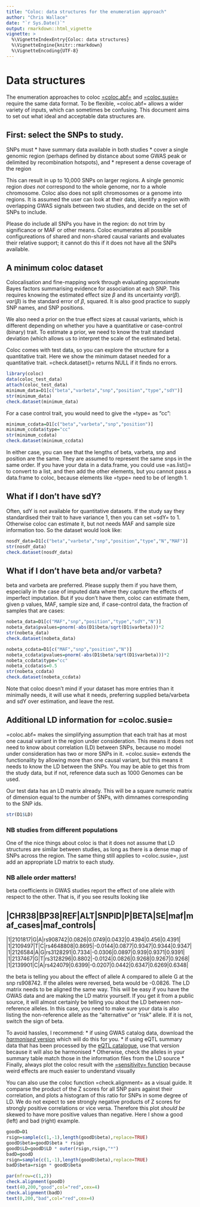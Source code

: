 ```yaml
---
title: "Coloc: data structures for the enumeration approach"
author: "Chris Wallace"
date: "`r Sys.Date()`"
output: rmarkdown::html_vignette
vignette: >
  %\VignetteIndexEntry{Coloc: data structures}
  %\VignetteEngine{knitr::rmarkdown}
  %\VignetteEncoding{UTF-8}
---
```


# Data structures

  The enumeration approaches to coloc [=coloc.abf=](a03_enumeration.Rmd) and [=coloc.susie=](./a06_susie.html) require the same data format.  To be flexible, =coloc.abf= allows a wider variety of inputs, which can sometimes be confusing.  This document aims to set out what ideal and acceptable data structures are.
  
## First: select the SNPs to study.

SNPs must
* have summary data available in both studies
* cover a single genomic region (perhaps defined by distance about some GWAS peak or delimited by recombination hotspots), and 
* represent a dense coverage of the region

This can result in up to 10,000 SNPs on larger regions.  A single genomic region *does not* correspond to the whole genome, nor to a whole chromosome.  Coloc also does not split chromosomes or a genome into regions.  It is assumed the user can look at their data, identify a region with overlapping GWAS signals between two studies, and decide on the set of SNPs to include.

Please do include all SNPs you have in the region: do not trim by significance or MAF or other means.  Coloc enumerates all possible configureations of shared and non-shared causal variants and evaluates their relative support; it cannot do this if it does not have all the SNPs available.
  
## A minimum coloc dataset

Colocalisation and fine-mapping work through evaluating approximate Bayes factors summarising evidence for association at each SNP.  This requires knowing the estimated effect size $\beta$ and its uncertainty $var(\beta)$.  $var(\beta)$ is the standard error of $\beta$, squared.  It is also good practice to supply SNP names, and SNP positions.

We also need a prior on the true effect sizes at causal variants, which is different depending on whether you have a quantitative or case-control (binary) trait.  To estimate a prior, we need to know the trait standard deviation (which allows us to interpret the scale of the estimated beta).

Coloc comes with test data, so you can explore the structure for a quantitative trait.  Here we show the minimum dataset needed for a quantitative trait. =check.dataset()= returns NULL if it finds no errors.
```r
library(coloc)
data(coloc_test_data)
attach(coloc_test_data)
minimum_data=D1[c("beta","varbeta","snp","position","type","sdY")]
str(minimum_data)
check.dataset(minimum_data)
```

For a case control trait, you would need to give the =type= as "cc":
```r
minimum_ccdata=D1[c("beta","varbeta","snp","position")]
minimum_ccdata$type="cc"
str(minimum_ccdata)
check.dataset(minimum_ccdata)
```

In either case, you can see that the lengths of beta, varbeta, snp and position are the same.  They are assumed to represent the same snps in the same order. If you have your data in a data.frame, you could use =as.list()= to convert to a list, and then add the other elements, but you cannot pass a data.frame to coloc, because elements like =type= need to be of length 1.

## What if I don't have sdY?

Often, sdY is not available for quantitative datasets.  If the study say they standardised their trait to have variance 1, then you can set =sdY= to 1.  Otherwise coloc can estimate it, but not needs MAF and sample size information too.  So the dataset would look like:
```r
nosdY_data=D1[c("beta","varbeta","snp","position","type","N","MAF")]
str(nosdY_data)
check.dataset(nosdY_data)
```

## What if I don't have beta and/or varbeta?

beta and varbeta are preferred.  Please supply them if you have them, especially in the case of imputed data where they capture the effects of imperfect imputation.  But if you don't have them, coloc can estimate them, given p values, MAF, sample size and, if case-control data, the fraction of samples that are cases:

```r
nobeta_data=D1[c("MAF","snp","position","type","sdY","N")]
nobeta_data$pvalues=pnorm(-abs(D1$beta/sqrt(D1$varbeta)))*2
str(nobeta_data)
check.dataset(nobeta_data)

nobeta_ccdata=D1[c("MAF","snp","position","N")]
nobeta_ccdata$pvalues=pnorm(-abs(D1$beta/sqrt(D1$varbeta)))*2
nobeta_ccdata$type="cc"
nobeta_ccdata$s=0.5
str(nobeta_ccdata)
check.dataset(nobeta_ccdata)
```

Note that coloc doesn't mind if your dataset has more entries than it minimally needs, it will use what it needs, preferring supplied beta/varbeta and sdY over estimation, and leave the rest.

## Additional LD information for =coloc.susie=

=coloc.abf= makes the simplifying assumption that each trait has at most one causal variant in the region under consideration.  This means it does not need to know about correlation (LD) between SNPs, because no model under consideration has two or more SNPs in it.  =coloc.susie= extends the functionality by allowing more than one causal variant, but this means it needs to know the LD between the SNPs.  You may be able to get this from the study data, but if not, reference data such as 1000 Genomes can be used.

Our test data has an LD matrix already.  This will be a square numeric matrix of dimension equal to the number of SNPs, with dimnames corresponding to the SNP ids. 

```r
str(D1$LD)
```

### NB studies from different populations
One of the nice things about coloc is that it does not assume that LD structures are similar between studies, as long as there is a dense map of SNPs across the region.  The same thing still applies to =coloc.susie=, just add an appropriate LD matrix to each study.

### NB allele order matters!

beta coefficients in GWAS studies report the effect of one allele with respect to the other. That is, if you see results looking like

|CHR38|BP38|REF|ALT|SNPID|P|BETA|SE|maf|maf_cases|maf_controls|
-------------------------------------------------------------------------
|1|2101817|G|A|rs908742|0.0826|0.0749|0.0432|0.4394|0.456|0.4391|
|1|2109497|T|C|rs4648808|0.8695|-0.0144|0.0877|0.9347|0.9344|0.9347|
|1|2126584|A|G|rs3128291|0.7334|-0.0306|0.0897|0.939|0.9371|0.9391|
|1|2137467|G|T|rs3128296|0.8802|-0.0124|0.0826|0.9268|0.9267|0.9268|
|1|2139901|C|A|rs424079|0.6399|-0.0207|0.0442|0.6347|0.6269|0.6348|

the beta is telling you about the effect of allele A compared to allele G at the snp rs908742.  If the alleles were reversed, beta would be -0.0826.  The LD matrix needs to be aligned the same way.  This will be easy if you have the GWAS data and are making the LD matrix yourself.  If you get it from a public source, it will almost certainly be telling you about the LD between non-reference alleles.  In this case, you need to make sure your data is also listing the non-reference allele as the "alternative" or "risk" allele.  If it is not, switch the sign of beta.

To avoid hassles, I recommend:
* if using GWAS catalog data, download the [*harmonised* version](https://www.ebi.ac.uk/gwas/docs/methods/summary-statistics) which will do this for you.
* if using eQTL summary data that has been processed by the [eQTL catalogue](https://www.ebi.ac.uk/gwas/docs/methods/summary-statistics), use that version because it will also be harmonised
* Otherwise, check the alleles in your summary table match those in the information files from the LD source
* Finally, always plot the coloc result with the [=sensitivity= function](a04_sensitivity.html) because weird effects are much easier to understand visually

You can also use the coloc function =check.alignment= as a visual guide.  It comparse the product of the Z scores for all SNP pairs against their correlation, and plots a histogram of this ratio for SNPs in some degree of LD.  We do not expect to see strongly negative products of Z scores for strongly positive correlations or vice versa.  Therefore this plot *should be* skewed to have more positive values than negative.  Here I show a good (left) and bad (right) example.

```r
goodD=D1
rsign=sample(c(1,-1),length(goodD$beta),replace=TRUE)
goodD$beta=goodD$beta * rsign
goodD$LD=goodD$LD * outer(rsign,rsign,"*")
badD=goodD
rsign=sample(c(1,-1),length(goodD$beta),replace=TRUE)
badD$beta=rsign * goodD$beta
```

```r
par(mfrow=c(1,2))
check.alignment(goodD)
text(40,200,"good",col="red",cex=4)
check.alignment(badD)
text(0,200,"bad",col="red",cex=4)
```
